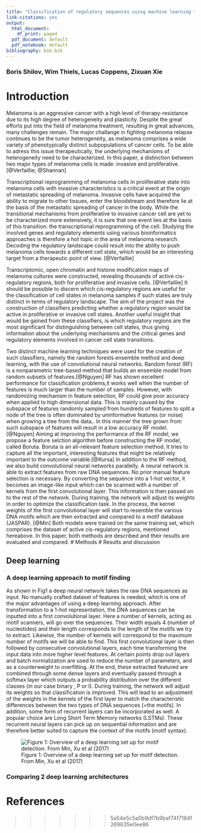 ---
title: "Classification of regulatory sequences using machine learning techniques"
link-citations: yes
output:
  html_document:
    df_print: paged
  pdf_document: default
  pdf_notebook: default
bibliography: bib.bib
---
### Boris Shilov, Wim Thiels, Lucas Coppens, Zixuan Xie

\fontsize{12}{20}
# Introduction

\fontsize{12}{15}
\selectfont
Melanoma is an aggressive cancer with a high level of therapy-resistance due to its high degree of heterogeneity and plasticity. Despite the great efforts put into the field of melanoma treatment, resulting in great advances, many challenges remain. The major challange in fighting melanoma relapse continues to be the tumor heterogeneity, as melanoma comprises a wide variety of phenotypically distinct subpopulations of cancer cells. To be able to adress this issue therapeutically, the underlying mechanisms of heterogeneity need to be characterized. In this paper, a distinction between two major types of melanoma cells is made: invasive and proliferative. [@Verfaillie; @Shannan]


Transcriptional reprogramming of melanoma cells in proliferative state into melanoma cells with invasive characteristics is a critical event at the origin of metastatic spreading of melanoma. Invasive cells have acquired the ability to migrate to other tissues, enter the bloodstream and therefore lie at the basis of the metastatic spreading of cancer in the body. While the transitional mechanisms from proliferative to invasive cancer cell are yet to be characterized more extensively, it is sure that one event lies at the basis of this transition: the transcriptional reprogramming of the cell. Studying the involved genes and regulatory elements using various bioinformatics approaches is therefore a hot topic in the area of melanoma research. Decoding the regulatory landscape could result into the ability to push melanoma cells towards a different cell state, which would be an interesting target from a therapeutic point of view. [@Verfaillie]


Transcriptomic, open chromatin and histone modification maps of melanoma cultures were constructed, revealing thousands of active cis-regulatory regions, both for proliferative and invasive cells. [@Verfaillie] It should be possible to discern which cis-regulatory regions are useful for the classification of cell states in melanoma samples if such states are truly distinct in terms of regulatory landscape. The aim of the project was the construction of classifiers predicting whether a regulatory region would be active in proliferative or invasive cell states. Another useful insight that would be gained from these classifiers, is which regulatory regions are the most significant for distinguishing between cell states, thus giving information about the underlying mechanisms and the critical genes and regulatory elements involved in cancer cell state transitions. 


Two distinct machine learning techniques were used for the creation of such classifiers, namely the random forests ensemble method and deep learning, with the use of convolutional neural networks. Random forest (RF) is a nonparametric tree-based method that builds an ensemble model from random subsets of features.[@Nguyen] RF has shown excellent performance for classification problems,it works well when the number of features is much larger than the number of samples. However, with randomizing mechanism in feature selection, RF could give poor accuracy when applied to high dimensional data. This is mainly caused by the subspace of features randomly sampled from hundreds of features to split a node of the tree is often dominated by uninformative features (or noise) when growing a tree from the data,. In this manner the tree grown from such subspace of features will result in a low accuracy RF model.[@Nguyen] Aiming at improving the performance of the RF model, we propose a feature selction algorithm before constructing the RF model, called Boruta. Boruta is an all-relevant feature selection method. It tries to capture all the important, interesting features that might be relatively important to the outcome variable.[@Kursa] In addition to the RF method, we also build convolutional neural networks parallelly. A neural network is able to extract features from raw DNA sequences. No prior manual feature selection is necessary. By converting the sequence into a 1-hot vector, it becomes an image-like input which can be scanned with a number of kernels from the first convolutional layer. This information is then passed on to the rest of the network. During training, the network will adjust its weights in order to optimize the classification task. In the process, the kernel weights of the first convolutional layer will start to resemble the various DNA motifs which are then extracted and compared to a motif database (JASPAR). [@Min] Both models were trained on the same training set, which comprises the dataset of active cis-regulatory regions, mentioned hereabove. In this paper, both methods are described and their results are evaluated and compared.
# Methods
# Results and discussion

## Deep learning
### A deep learning approach to motif finding
As shown in Fig1 a deep neural network takes the raw DNA sequences as input. No manually crafted dataset of features is needed, which is one of the major advantages of using a deep learning approach.   After transformation to a 1-hot representation, the DNA sequences can be inputted into a first convolutional layer.   Here a number of kernels, acting as motif scanners, will go over the sequences.   Their width equals 4 (number of nucleotides) and their length corresponds to the length of the motifs we try to extract.   Likewise, the number of kernels will correspond to the maximum number of motifs we will be able to find.   This first convolutional layer is then followed by consecutive convolutional layers, each time transforming the input data into more higher level features.    At certain points drop out layers and batch normalization are used to reduce the number of parameters, and as a counterweight to overfitting.  At the end, these extracted featured are combined through some dense layers and eventually passed through a softmax layer which outputs a probability distribution over the different classes (in our case binary , P or I).   During training, the network will adjust its weights so that classification is improved.   This will lead to an adjustment of the weights in the kernels of the first layer to match the characteristic differences between the two types of DNA sequences (=the motifs).
In addition, some form of recurrent layers can be incorporated as well.  A popular choice are Long Short Term Memory networks (LSTMs). These recurrent neural layers can pick up on sequential information and are therefore better suited to capture the context of the motifs (motif syntax).

![Figure 1: Overview of a deep learning set up for motif detection.  From Min, Xu et al (2017)][fig1]

[fig1]: https://github.com/muscovitebob/EnhancerMachineLearning/tree/master/report/pics/pic1.png "Overview set up deep learning for motif detection"

### Comparing 2 deep learning architectures


# References

>>>>>>> 5a54e5c5a0b9df7b9baf74f7184f269635e0ee86
